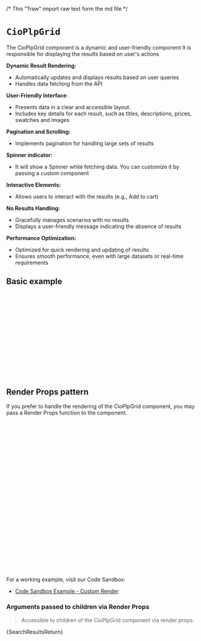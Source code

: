 /* This "?raw" import raw text form the md file */

<Meta of={CioPlpGridStories} name="Code Examples" />

# `CioPlpGrid`
The CioPlpGrid component is a dynamic and user-friendly component
It is responsible for displaying the results based on user's actions

**Dynamic Result Rendering:**
- Automatically updates and displays results based on user queries
- Handles data fetching from the API

**User-Friendly Interface**:
- Presents data in a clear and accessible layout.
- Includes key details for each result, such as titles, descriptions, prices, swatches and images

**Pagination and Scrolling:**
- Implements pagination for handling large sets of results

**Spinner indicator:**
- It will show a Spinner while fetching data. You can customize it by passing a custom component

**Interactive Elements:**
- Allows users to interact with the results (e.g., Add to cart)

**No Results Handling:**
- Gracefully manages scenarios with no results
- Displays a user-friendly message indicating the absence of results

**Performance Optimization:**
- Optimized for quick rendering and updating of results
- Ensures smooth performance, even with large datasets or real-time requirements

<Canvas of={CioPlpGridStories.Primary} />

## Basic example
```jsx
  import React from 'react';
  import { CioPlp, CioPlpGrid } from '@constructor-io/constructorio-ui-plp';

  const apiKey = 'MY_API_KEY';

  function MyComponent() {

    return (
      <>
        <CioPlp apiKey={MY_API_KEY}>
          <CioPlpGrid />
        </CioPlp>
      </>
    );
  }
```

## Render Props pattern
If you prefer to handle the rendering of the CioPlpGrid component, you may pass a Render Props function to the component.

```jsx
import { CioPlp, CioPlpGrid } from '@constructor-io/constructorio-ui-plp'

const apiKey = 'MY_API_KEY';

function MyCustomRender(props) {
  const {data, status, refetch} = props

  return (
    <>
      {/* CUSTOM_MARKUP_HERE */}
    </>
  );
}

function myApp() {
  ...

  return (
    <CioPlp apiKey={MY_API_KEY}>
      <CioPlpGrid />
        {(props) => {
          return <MyCustomRender {...props} />;
        }}
      </CioPlpGrid>
    </CioPlp>
  )
}
```

For a working example, visit our Code Sandbox:
- <a href='https://codesandbox.io/p/sandbox/constructorio-ui-plp-customization-example-sgdgkl?file=%2Fsrc%2Fcomponents%2FCioPlpComponent.js%3A26%2C35' target='_blank' rel='noopener noreferrer'>Code Sandbox Example - Custom Render</a>

### Arguments passed to children via Render Props
>Accessible to children of the CioPlpGrid component via render props.

<Markdown>{SearchResultsReturn}</Markdown>
